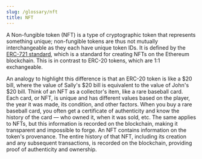 ```yaml
---
slug: /glossary/nft
title: NFT
---
```


A Non-fungible token (NFT) is a type of cryptographic token that represents something unique;
non-fungible tokens are thus not mutually interchangeable as they each have unique token IDs. 
It is defined by the [ERC-721 standard](https://eips.ethereum.org/EIPS/eip-721), which is a standard for creating NFTs on the Ethereum blockchain.
This is in contrast to ERC-20 tokens, which are 1:1 exchangeable.

An analogy to highlight this difference is that an ERC-20 token is like a \$20 bill, where the value of Sally's \$20 bill is equivalent to the value of John's \$20 bill.
Think of an NFT as a collector's item, like a rare baseball card. Each card, or NFT, is unique and has different values based on the player, the year it was made, its condition, and other factors.
When you buy a rare baseball card, you often get a certificate of authenticity and know the history of the card — who owned it, when it was sold, etc. The same applies to NFTs, but this information is recorded on the blockchain, making it transparent and impossible to forge.
An NFT contains information on the token's provenance. The entire history of that NFT, 
including its creation and any subsequent transactions, is recorded on the blockchain, providing proof of authenticity and ownership.